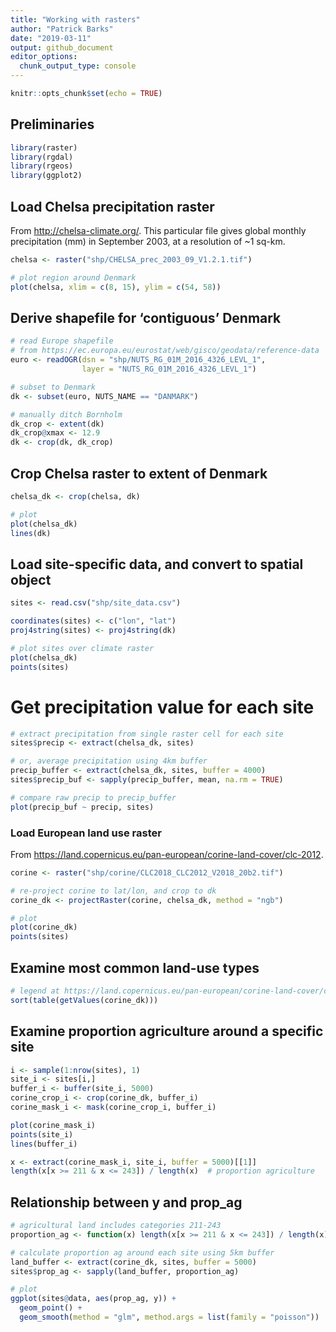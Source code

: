 ```yaml
---
title: "Working with rasters"
author: "Patrick Barks"
date: "2019-03-11"
output: github_document
editor_options: 
  chunk_output_type: console
---
```


```r
knitr::opts_chunk$set(echo = TRUE)
```

## Preliminaries

```r
library(raster)
library(rgdal)
library(rgeos)
library(ggplot2)
```

## Load Chelsa precipitation raster

From [http://chelsa-climate.org/](). This particular file gives global monthly precipitation (mm) in September 2003, at a resolution of ~1 sq-km.

```r
chelsa <- raster("shp/CHELSA_prec_2003_09_V1.2.1.tif")

# plot region around Denmark
plot(chelsa, xlim = c(8, 15), ylim = c(54, 58))
```

## Derive shapefile for 'contiguous' Denmark

```r
# read Europe shapefile
# from https://ec.europa.eu/eurostat/web/gisco/geodata/reference-data
euro <- readOGR(dsn = "shp/NUTS_RG_01M_2016_4326_LEVL_1",
                layer = "NUTS_RG_01M_2016_4326_LEVL_1")

# subset to Denmark
dk <- subset(euro, NUTS_NAME == "DANMARK")

# manually ditch Bornholm
dk_crop <- extent(dk)
dk_crop@xmax <- 12.9
dk <- crop(dk, dk_crop)
```

## Crop Chelsa raster to extent of Denmark

```r
chelsa_dk <- crop(chelsa, dk)

# plot
plot(chelsa_dk)
lines(dk)
```

## Load site-specific data, and convert to spatial object

```r
sites <- read.csv("shp/site_data.csv")

coordinates(sites) <- c("lon", "lat")
proj4string(sites) <- proj4string(dk)

# plot sites over climate raster
plot(chelsa_dk)
points(sites)

```

# Get precipitation value for each site

```r
# extract precipitation from single raster cell for each site
sites$precip <- extract(chelsa_dk, sites)

# or, average precipitation using 4km buffer
precip_buffer <- extract(chelsa_dk, sites, buffer = 4000)
sites$precip_buf <- sapply(precip_buffer, mean, na.rm = TRUE)

# compare raw precip to precip_buffer
plot(precip_buf ~ precip, sites)
```

### Load European land use raster

From [https://land.copernicus.eu/pan-european/corine-land-cover/clc-2012]().

```r
corine <- raster("shp/corine/CLC2018_CLC2012_V2018_20b2.tif")

# re-project corine to lat/lon, and crop to dk
corine_dk <- projectRaster(corine, chelsa_dk, method = "ngb")

# plot 
plot(corine_dk)
points(sites)
```

## Examine most common land-use types

```r
# legend at https://land.copernicus.eu/pan-european/corine-land-cover/clc-2012
sort(table(getValues(corine_dk)))
```

## Examine proportion agriculture around a specific site

```r
i <- sample(1:nrow(sites), 1)
site_i <- sites[i,]
buffer_i <- buffer(site_i, 5000)
corine_crop_i <- crop(corine_dk, buffer_i)
corine_mask_i <- mask(corine_crop_i, buffer_i)

plot(corine_mask_i)
points(site_i)
lines(buffer_i)

x <- extract(corine_mask_i, site_i, buffer = 5000)[[1]]
length(x[x >= 211 & x <= 243]) / length(x)  # proportion agriculture
```

## Relationship between y and prop_ag

```r
# agricultural land includes categories 211-243
proportion_ag <- function(x) length(x[x >= 211 & x <= 243]) / length(x)

# calculate proportion ag around each site using 5km buffer
land_buffer <- extract(corine_dk, sites, buffer = 5000)
sites$prop_ag <- sapply(land_buffer, proportion_ag)

# plot
ggplot(sites@data, aes(prop_ag, y)) +
  geom_point() +
  geom_smooth(method = "glm", method.args = list(family = "poisson"))
```

